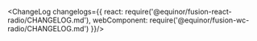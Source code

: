 
<Meta title="Input/Radio/Changelog" />

<ChangeLog changelogs={{
  react: require('@equinor/fusion-react-radio/CHANGELOG.md'), 
  webComponent: require('@equinor/fusion-wc-radio/CHANGELOG.md')
}}/>
